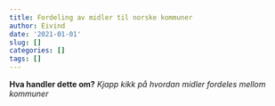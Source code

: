 ```yaml
---
title: Fordeling av midler til norske kommuner
author: Eivind
date: '2021-01-01'
slug: []
categories: []
tags: []
---
```


__Hva handler dette om?__ _Kjapp kikk på hvordan midler fordeles mellom kommuner_